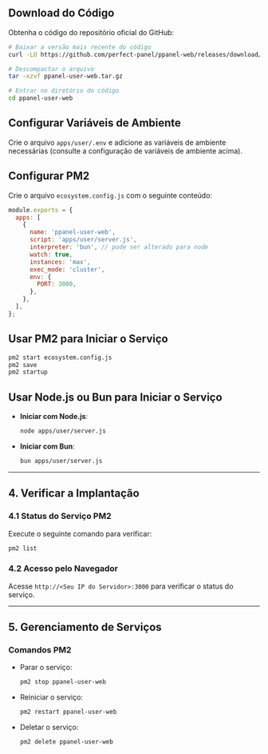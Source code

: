 ## Download do Código

Obtenha o código do repositório oficial do GitHub:

```bash
# Baixar a versão mais recente do código
curl -LO https://github.com/perfect-panel/ppanel-web/releases/download/v1.0.0/ppanel-user-web.tar.gz

# Descompactar o arquivo
tar -xzvf ppanel-user-web.tar.gz

# Entrar no diretório do código
cd ppanel-user-web
```

## Configurar Variáveis de Ambiente

Crie o arquivo `apps/user/.env` e adicione as variáveis de ambiente necessárias (consulte a configuração de variáveis de ambiente acima).

## Configurar PM2

Crie o arquivo `ecosystem.config.js` com o seguinte conteúdo:

```javascript
module.exports = {
  apps: [
    {
      name: 'ppanel-user-web',
      script: 'apps/user/server.js',
      interpreter: 'bun', // pode ser alterado para node
      watch: true,
      instances: 'max',
      exec_mode: 'cluster',
      env: {
        PORT: 3000,
      },
    },
  ],
};
```

## Usar PM2 para Iniciar o Serviço

```bash
pm2 start ecosystem.config.js
pm2 save
pm2 startup
```

## Usar Node.js ou Bun para Iniciar o Serviço

- **Iniciar com Node.js**:

  ```bash
  node apps/user/server.js
  ```

- **Iniciar com Bun**:

  ```bash
  bun apps/user/server.js
  ```

---

## **4. Verificar a Implantação**

### **4.1 Status do Serviço PM2**

Execute o seguinte comando para verificar:

```bash
pm2 list
```

### **4.2 Acesso pelo Navegador**

Acesse `http://<Seu IP do Servidor>:3000` para verificar o status do serviço.

---

## **5. Gerenciamento de Serviços**

### **Comandos PM2**

- Parar o serviço:

  ```bash
  pm2 stop ppanel-user-web
  ```

- Reiniciar o serviço:

  ```bash
  pm2 restart ppanel-user-web
  ```

- Deletar o serviço:

  ```bash
  pm2 delete ppanel-user-web
  ```


<Giscus />
